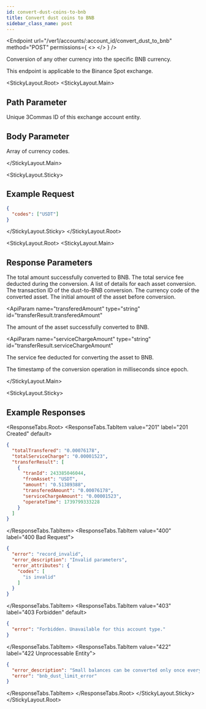 ```yaml
---
id: convert-dust-coins-to-bnb
title: Convert dust coins to BNB
sidebar_class_name: post
---
```



<Endpoint
  url="/ver1/accounts/:account_id/convert_dust_to_bnb"
  method="POST"
  permissions={
    <>
      <Permission title="Permission" description="ACCOUNTS_WRITE" />
      <Permission title="Security" description="SIGNED" />
    </>
  }
/>

Conversion of any other currency into the specific BNB currency.

<Informer variant="info">
  This endpoint is applicable to the Binance Spot exchange.
</Informer>

<Separator />

<StickyLayout.Root>
<StickyLayout.Main>
## Path Parameter

<ApiParam name="account_id" type="integer" id="account_id" required>
  Unique 3Commas ID of this exchange account entity.
</ApiParam>

## Body Parameter

<ApiParam name="codes" type="array[string]" id="codes">
  Array of currency codes.
</ApiParam>

</StickyLayout.Main>

<StickyLayout.Sticky>
## Example Request

```json title="POST /ver1/accounts/12345678/convert_dust_to_bnb"
{
  "codes": ["USDT"]
}
```

</StickyLayout.Sticky>
</StickyLayout.Root>

<StickyLayout.Root>
<StickyLayout.Main>

## Response Parameters

<ApiParam name="totalTransfered" type="string" id="totalTransfered">
  The total amount successfully converted to BNB.
</ApiParam>

<ApiParam name="totalServiceCharge" type="string" id="totalServiceCharge">
  The total service fee deducted during the conversion.
</ApiParam>

<ApiParam name='transferResult' type='array' id="transferResult">
A list of details for each asset conversion.
</ApiParam>
  <CollapsibleNestedParams>
<ApiParam name='tranId' type='integer' id="transferResult.tranId">
The transaction ID of the dust-to-BNB conversion.
</ApiParam>

<ApiParam name="fromAsset" type="string" id="transferResult.fromAsset">
  The currency code of the converted asset.
</ApiParam>

<ApiParam name="amount" type="string" id="transferResult.amount">
  The initial amount of the asset before conversion.
</ApiParam>

<ApiParam
  name="transferedAmount"
  type="string"
  id="transferResult.transferedAmount"
>
  The amount of the asset successfully converted to BNB.
</ApiParam>

<ApiParam
  name="serviceChargeAmount"
  type="string"
  id="transferResult.serviceChargeAmount"
>
  The service fee deducted for converting the asset to BNB.
</ApiParam>

<ApiParam name='operateTime' type='integer' id="transferResult.operateTime">
The timestamp of the conversion operation in milliseconds since epoch.
</ApiParam>
</CollapsibleNestedParams>

</StickyLayout.Main>

<StickyLayout.Sticky>
## Example Responses
<ResponseTabs.Root>
<ResponseTabs.TabItem value="201" label="201 Created" default>
```json
{
  "totalTransfered": "0.00076178",
  "totalServiceCharge": "0.00001523",
  "transferResult": [
    {
      "tranId": 243385046044,
      "fromAsset": "USDT",
      "amount": "0.51389388",
      "transferedAmount": "0.00076178",
      "serviceChargeAmount": "0.00001523",
      "operateTime": 1739799333228
    }
  ]
}
```
</ResponseTabs.TabItem>
<ResponseTabs.TabItem value="400" label="400 Bad Request">
```json
{
  "error": "record_invalid",
  "error_description": "Invalid parameters",
  "error_attributes": {
    "codes": [
      "is invalid"
    ]
  }
}
```
</ResponseTabs.TabItem>
<ResponseTabs.TabItem value="403" label="403 Forbidden" default>
```json
{
  "error": "Forbidden. Unavailable for this account type."
}
```
</ResponseTabs.TabItem>
<ResponseTabs.TabItem value="422" label="422 Unprocessable Entity">
```json
{
  "error_description": "Small balances can be converted only once every 6h",
  "error": "bnb_dust_limit_error"
}
```
</ResponseTabs.TabItem>
</ResponseTabs.Root>
</StickyLayout.Sticky>
</StickyLayout.Root>
